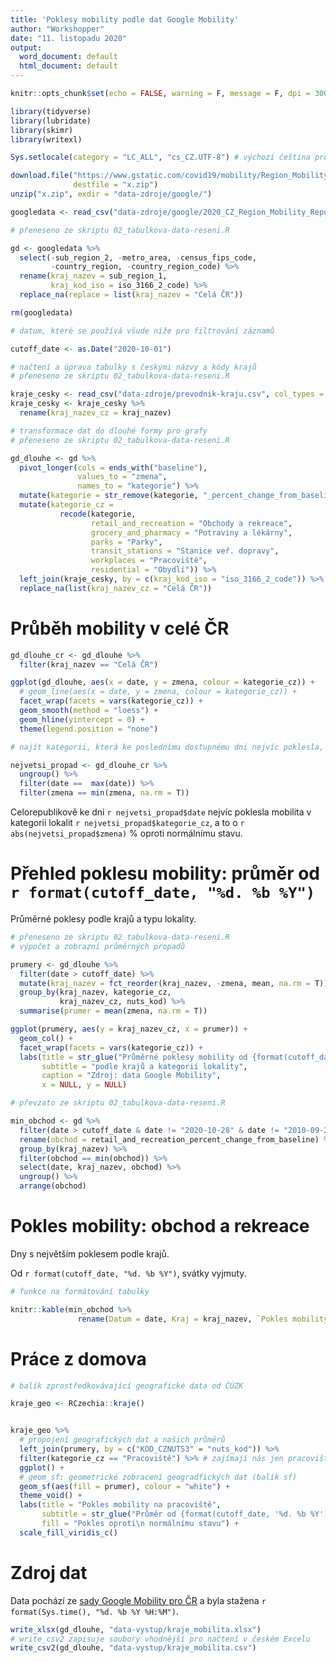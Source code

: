 ```yaml
---
title: 'Poklesy mobility podle dat Google Mobility'
author: "Workshopper"
date: "11. listopadu 2020"
output:
  word_document: default
  html_document: default
---
```



```r
knitr::opts_chunk$set(echo = FALSE, warning = F, message = F, dpi = 300)

library(tidyverse)
library(lubridate)
library(skimr)
library(writexl)

Sys.setlocale(category = "LC_ALL", "cs_CZ.UTF-8") # výchozí čeština pro formátování, závisí na operačním systému
```

```r
download.file("https://www.gstatic.com/covid19/mobility/Region_Mobility_Report_CSVs.zip",
              destfile = "x.zip")
unzip("x.zip", exdir = "data-zdroje/google/")
```


```r
googledata <- read_csv("data-zdroje/google/2020_CZ_Region_Mobility_Report.csv")
```

```r

# přeneseno ze skriptu 02_tabulkova-data-reseni.R

gd <- googledata %>%
  select(-sub_region_2, -metro_area, -census_fips_code,
         -country_region, -country_region_code) %>%
  rename(kraj_nazev = sub_region_1,
         kraj_kod_iso = iso_3166_2_code) %>%
  replace_na(replace = list(kraj_nazev = "Celá ČR"))
```

```r
rm(googledata)
```

```r

# datum, které se používá všude níže pro filtrování záznamů

cutoff_date <- as.Date("2020-10-01")
```


```r

# načtení a úprava tabulky s českými názvy a kódy krajů
# přeneseno ze skriptu 02_tabulkova-data-reseni.R

kraje_cesky <- read_csv("data-zdroje/prevodnik-kraju.csv", col_types = cols(.default = "c"))
kraje_cesky <- kraje_cesky %>%
  rename(kraj_nazev_cz = kraj_nazev)
```


```r

# transformace dat do dlouhé formy pro grafy
# přeneseno ze skriptu 02_tabulkova-data-reseni.R

gd_dlouhe <- gd %>%
  pivot_longer(cols = ends_with("baseline"),
               values_to = "zmena",
               names_to = "kategorie") %>%
  mutate(kategorie = str_remove(kategorie, "_percent_change_from_baseline")) %>%
  mutate(kategorie_cz =
           recode(kategorie,
                  retail_and_recreation = "Obchody a rekreace",
                  grocery_and_pharmacy = "Potraviny a lékárny",
                  parks = "Parky",
                  transit_stations = "Stanice veř. dopravy",
                  workplaces = "Pracoviště",
                  residential = "Obydlí")) %>% 
  left_join(kraje_cesky, by = c(kraj_kod_iso = "iso_3166_2_code")) %>% 
  replace_na(list(kraj_nazev_cz = "Celá ČR"))
```


# Průběh mobility v celé ČR

```r
gd_dlouhe_cr <- gd_dlouhe %>%
  filter(kraj_nazev == "Celá ČR")

ggplot(gd_dlouhe, aes(x = date, y = zmena, colour = kategorie_cz)) +
  # geom_line(aes(x = date, y = zmena, colour = kategorie_cz)) +
  facet_wrap(facets = vars(kategorie_cz)) +
  geom_smooth(method = "loess") +
  geom_hline(yintercept = 0) +
  theme(legend.position = "none")
```

```r

# najít kategorii, která ke poslednímu dostupnému dni nejvíc poklesla, i o kolik

nejvetsi_propad <- gd_dlouhe_cr %>% 
  ungroup() %>% 
  filter(date ==  max(date)) %>% 
  filter(zmena == min(zmena, na.rm = T))
```

Celorepublikově ke dni `r nejvetsi_propad$date` nejvíc poklesla mobilita v kategorii lokalit `r nejvetsi_propad$kategorie_cz`, a to o `r abs(nejvetsi_propad$zmena)` % oproti normálnímu stavu.

\newpage

# Přehled poklesu mobility: průměr od `r format(cutoff_date, "%d. %b %Y")`

Průměrné poklesy podle krajů a typu lokality.

```r

# přeneseno ze skriptu 02_tabulkova-data-reseni.R
# výpočet a zobrazní průměrných propadů

prumery <- gd_dlouhe %>%
  filter(date > cutoff_date) %>%
  mutate(kraj_nazev = fct_reorder(kraj_nazev, -zmena, mean, na.rm = T)) %>%
  group_by(kraj_nazev, kategorie_cz, 
           kraj_nazev_cz, nuts_kod) %>%
  summarise(prumer = mean(zmena, na.rm = T))

ggplot(prumery, aes(y = kraj_nazev_cz, x = prumer)) +
  geom_col() +
  facet_wrap(facets = vars(kategorie_cz)) +
  labs(title = str_glue("Průměrné poklesy mobility od {format(cutoff_date, '%d. %b %Y')}"),
       subtitle = "podle krajů a kategorií lokality",
       caption = "Zdroj: data Google Mobility",
       x = NULL, y = NULL)
```


```r

# převzato ze skriptu 02_tabulkova-data-reseni.R

min_obchod <- gd %>%
  filter(date > cutoff_date & date != "2020-10-28" & date != "2010-09-28") %>%
  rename(obchod = retail_and_recreation_percent_change_from_baseline) %>%
  group_by(kraj_nazev) %>%
  filter(obchod == min(obchod)) %>%
  select(date, kraj_nazev, obchod) %>%
  ungroup() %>%
  arrange(obchod)
```

# Pokles mobility: obchod a rekreace

Dny s největším poklesem podle krajů.

Od `r format(cutoff_date, "%d. %b %Y")`, svátky vyjmuty.

```r

# funkce na formátování tabulky

knitr::kable(min_obchod %>% 
               rename(Datum = date, Kraj = kraj_nazev, `Pokles mobility do obchodů` = obchod))
```

# Práce z domova

```r

# balík zprostředkovávající geografické data od ČÚZK

kraje_geo <- RCzechia::kraje()


kraje_geo %>%
  # propojení geografických dat a našich průměrů
  left_join(prumery, by = c("KOD_CZNUTS3" = "nuts_kod")) %>%
  filter(kategorie_cz == "Pracoviště") %>% # zajímají nás jen pracoviště
  ggplot() +
  # geom_sf: geometrické zobracení geogradfických dat (balík sf)
  geom_sf(aes(fill = prumer), colour = "white") +
  theme_void() +
  labs(title = "Pokles mobility na pracoviště",
       subtitle = str_glue("Průměr od {format(cutoff_date, '%d. %b %Y')}"),
       fill = "Pokles oproti\n normálnímu stavu") +
  scale_fill_viridis_c()
```

# Zdroj dat

Data pochází ze [sady Google Mobility pro ČR](https://www.google.com/covid19/mobility/) a byla stažena `r format(Sys.time(), "%d. %b %Y %H:%M")`.

```r
write_xlsx(gd_dlouhe, "data-vystup/kraje_mobilita.xlsx")
# write_csv2 zapisuje soubory vhodnější pro načtení v českém Excelu
write_csv2(gd_dlouhe, "data-vystup/kraje_mobilita.csv")
```

